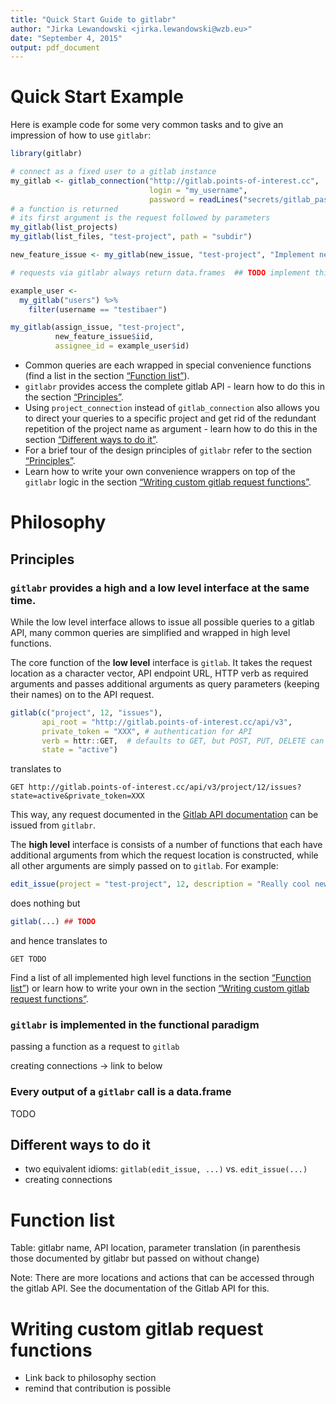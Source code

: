 ```yaml
---
title: "Quick Start Guide to gitlabr"
author: "Jirka Lewandowski <jirka.lewandowski@wzb.eu>"
date: "September 4, 2015"
output: pdf_document
---
```


<!--
%\VignetteEngine{knitr::rmarkdown}
%\VignetteIndexEntry{Quick Start Guide to gitlabr}
-->


# Quick Start Example

Here is example code for some very common tasks and to give an impression of how
to use `gitlabr`:

```r
library(gitlabr)

# connect as a fixed user to a gitlab instance
my_gitlab <- gitlab_connection("http://gitlab.points-of-interest.cc",
                               login = "my_username",
                               password = readLines("secrets/gitlab_password.txt"))
# a function is returned
# its first argument is the request followed by parameters
my_gitlab(list_projects)
my_gitlab(list_files, "test-project", path = "subdir")

new_feature_issue <- my_gitlab(new_issue, "test-project", "Implement new feature")

# requests via gitlabr always return data.frames  ## TODO implement this

example_user <-
  my_gitlab("users") %>%
    filter(username == "testibaer")

my_gitlab(assign_issue, "test-project",
          new_feature_issue$iid,
          assignee_id = example_user$id)
```

- Common queries are each wrapped in special convenience functions (find a list in the section ["Function list"](#function-list)).
- `gitlabr` provides access the complete gitlab API - learn how to do this in the section ["Principles"](#principles). 
- Using `project_connection` instead of `gitlab_connection` also allows you to direct your queries to a specific project and get rid of the redundant repetition of the project name as argument - learn how to do this in the section ["Different ways to do it"](#different-ways-to-do-it).
- For a brief tour of the design principles of `gitlabr` refer to the section ["Principles"](#principles).
- Learn how to write your own convenience wrappers on top of the `gitlabr` logic in the section ["Writing custom gitlab request functions"](#Writing-custom-gitlab-request-functions).

# Philosophy

## Principles

### `gitlabr` provides a high and a low level interface at the same time.

While the low level interface allows to issue all possible queries to a gitlab API,
many common queries are simplified and wrapped in high level functions.

The core function of the **low level** interface is `gitlab`. It takes the request location as a character vector, API endpoint URL, HTTP verb as required arguments and passes additional arguments as query parameters (keeping their names) on to the API request.

```r
gitlab(c("project", 12, "issues"), 
       api_root = "http://gitlab.points-of-interest.cc/api/v3",
       private_token = "XXX", # authentication for API
       verb = httr::GET,  # defaults to GET, but POST, PUT, DELETE can be used likewise
       state = "active")
```

translates to

```
GET http://gitlab.points-of-interest.cc/api/v3/project/12/issues?state=active&private_token=XXX
```

This way, any request documented in the [Gitlab API documentation](doc.gitlab.com/ce/api) can be issued from `gitlabr`.

The **high level** interface is consists of a number of functions that each have additional
arguments from which the request location is constructed, while all other arguments are simply passed on to `gitlab`. For example:

```r
edit_issue(project = "test-project", 12, description = "Really cool new feature") ## TODO further arguments
```

does nothing but

```r
gitlab(...) ## TODO
```

and hence translates to

```
GET TODO
```

Find a list of all implemented high level functions in the section ["Function list"](#function-list)) or learn how to write your own in the section ["Writing custom gitlab request functions"](#Writing-custom-gitlab-request-functions).

### `gitlabr` is implemented in the functional paradigm

passing a function as a request to `gitlab`

creating connections -> link to below

### Every output of a `gitlabr` call is a data.frame

TODO


## Different ways to do it

- two equivalent idioms: `gitlab(edit_issue, ...)` vs. `edit_issue(...)`
- creating connections

# Function list

Table: gitlabr name, API location, parameter translation (in parenthesis those documented by gitlabr but passed on without change)

Note: There are more locations and actions that can be accessed through the gitlab API. See the documentation of the Gitlab API for this.

# Writing custom gitlab request functions

- Link back to philosophy section
- remind that contribution is possible


